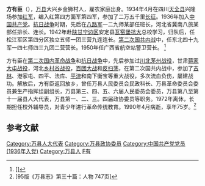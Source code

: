 {{Infobox_officeholder
| name =  方有臣
| Sex = 男
| Native place = [[四川省|四川省]][[万县市|万县市]]
| now =
| period =
| party = {{CPC|22px}}
| date of birth = 1915年
| place of birth = {{QIN}}[[万县|万县]]
| date of death = 1990年
| place of death = {{PRC}}[[万县|万县]]}}

'''方有臣'''（{{bd|1915年||1990年|}}），[[万县|万县]]大兴乡金狮村人，雇农家庭出身。1934年4月在四川[[天全县|天全县]]兴隆场参加[[红军|红军]]，编入红第四方面军第四军，参加了二万五千里[[长征|长征]]。1936年加入[[中国共产党|中国共产党]]。[[抗日战争|抗日战争]]时期，先后在[[八路军|八路军]]一二九师某部任班长，河北省冀南八旅某部任排长、连长。1942年赴[[陕甘宁边区|陕甘宁边区]]安定县[[瓦窑堡抗大|瓦窑堡抗大]]总校学习，归队后，任松江军区第四分区独立五师一团三营九连连长。[[第二次国共内战|第二次国共内战]]中，任东北四十九军一四七师四三九团二营营长。1950年任广西省航空站警卫营长。 <ref>[{{Cite book | author = 万县志编撰委员会 | title = 万县志 | location = 四川 | publisher = 四川辞书出版社 | date = 1995年9月 |isbn= 7-80543-418-6}}]</ref>

方有臣在[[第二次国内革命战争|第二次国内革命战争]]和[[抗日战争|抗日战争]]中，先后参加过[[川北茅州战役|川北茅州战役]]，甘肃[[蒋家大屯战役|蒋家大屯战役]]，河北[[乡村谷战役|乡村谷战役]]，[[百团大战|百团大战]]和[[反扫荡|反扫荡]]，在第二次国共内战中，参加了[[吉林|吉林]]、港家屯、四平、法库、[[平津|平津]]和南下衡宝等重大战役，多次流血负伤，屡建战功。解放后，方有臣返回放乡，曾任万县人民委员会民政科长、万县革命委员会委员兼生产指挥组副组长，万县第三、四、五、六届人民委员会委员，万县第八至第十一届县人大代表，万县第一、二、三。四届政协委员等职务。1972年离休，长期担任校外辅导员，对青少年进行革命传统教育。1990年4月病逝，享年75岁。<ref>[95版《万县志》第三十篇：人物 747页]</ref>

== 参考文献 ==
{{Reflist|2}}

{{DEFAULTSORT:F}}
[[Category:万县人大代表|Category:万县人大代表]]
[[Category:万县政协委员|Category:万县政协委员]]
[[Category:中国共产党党员_(1936年入党)|Category:中国共产党党员 (1936年入党)]]
[[Category:万县人|Category:万县人]]
[[Category:方姓|F有]]